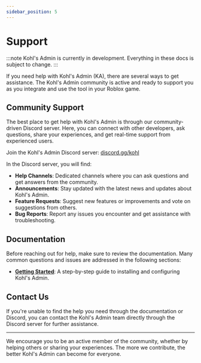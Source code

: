 ```yaml
---
sidebar_position: 5
---
```


# Support

:::note
Kohl's Admin is currently in development. Everything in these docs is subject to change.
:::

If you need help with Kohl's Admin (KA), there are several ways to get assistance. The Kohl's Admin community is active and ready to support you as you integrate and use the tool in your Roblox game.

## Community Support

The best place to get help with Kohl's Admin is through our community-driven Discord server. Here, you can connect with other developers, ask questions, share your experiences, and get real-time support from experienced users.

Join the Kohl's Admin Discord server: [discord.gg/kohl](https://discord.gg/kohl)

In the Discord server, you will find:

- **Help Channels**: Dedicated channels where you can ask questions and get answers from the community.
- **Announcements**: Stay updated with the latest news and updates about Kohl's Admin.
- **Feature Requests**: Suggest new features or improvements and vote on suggestions from others.
- **Bug Reports**: Report any issues you encounter and get assistance with troubleshooting.

## Documentation

Before reaching out for help, make sure to review the documentation. Many common questions and issues are addressed in the following sections:

- **[Getting Started](/docs/getting-started/installation)**: A step-by-step guide to installing and configuring Kohl's Admin.
<!-- - **[Troubleshooting](troubleshooting.md)**: Solutions to common problems you might encounter. -->

## Contact Us

If you're unable to find the help you need through the documentation or Discord, you can contact the Kohl's Admin team directly through the Discord server for further assistance.

---

We encourage you to be an active member of the community, whether by helping others or sharing your experiences. The more we contribute, the better Kohl's Admin can become for everyone.
